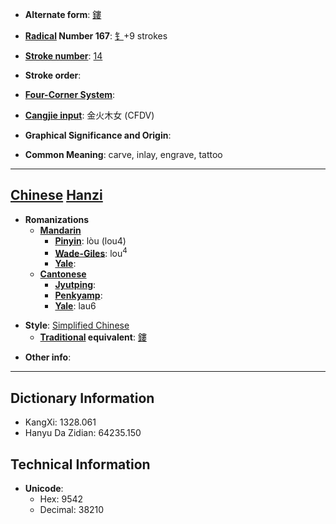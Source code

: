 * '''Alternate form''': [[鏤]]

* '''[[Wiktionary:Chinese radical index| Radical]] Number 167''': [[Wiktionary:Chinese radical index 钅|钅]]+9 strokes

* '''[[Wiktionary:Chinese total strokes index|Stroke number]]''': [[Wiktionary:Chinese total strokes index 14|14]]

* '''Stroke order''': 

* '''[[Wiktionary:Chinese four corner index|Four-Corner System]]''': 

* '''[[Wiktionary:Chinese Cangjie index|Cangjie input]]''': 金火木女 (CFDV)

* '''Graphical Significance and Origin''': 

* '''Common Meaning''': carve, inlay, engrave, tattoo

----

== [[Chinese]] [[Hanzi]] ==

* '''Romanizations'''
** '''[[Mandarin]]'''
*** '''[[Pinyin]]''': lòu (lou4)
*** '''[[Wade-Giles]]''': lou<sup>4</sup>
*** '''[[Yale]]''': 
** '''[[Cantonese]]'''
*** '''[[Jyutping]]''':
*** '''[[Penkyamp]]''': 
*** '''[[Yale]]''': lau6

* '''Style''': [[Simplified Chinese]] 
** '''[[Traditional Chinese|Traditional]] equivalent''': [[鏤]]

* '''Other info''': 

----

== Dictionary Information ==

* KangXi: 1328.061
* Hanyu Da Zidian: 64235.150

== Technical Information ==

* '''Unicode''':
** Hex: 9542
** Decimal: 38210